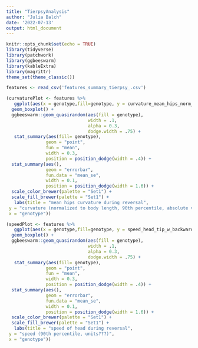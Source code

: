 ```yaml
---
title: "TierpsyAnalysis"
author: "Julia Balch"
date: '2022-07-13'
output: html_document
---
```


```r
knitr::opts_chunk$set(echo = TRUE)
library(tidyverse)
library(patchwork)
library(ggbeeswarm)
library(kableExtra)
library(magrittr)
theme_set(theme_classic())
```

```r
features <- read_csv('features_summary_tierpsy_.csv')
```

```r

(curvaturePlot <- features %>%
   ggplot(aes(x = genotype,fill=genotype, y = curvature_mean_hips_norm_abs_90th)) +
  geom_boxplot() +
  ggbeeswarm::geom_quasirandom(aes(fill = genotype),
                               width = .1,
                               alpha = 0.3,
                               dodge.width = .75) +
   stat_summary(aes(fill= genotype),
               geom = "point", 
               fun = "mean", 
               width = 0.3, 
               position = position_dodge(width = .4)) +
  stat_summary(aes(),
               geom = "errorbar", 
               fun.data = "mean_se", 
               width = 0.1, 
               position = position_dodge(width = 1.6)) +
  scale_color_brewer(palette = "Set1") +
  scale_fill_brewer(palette = "Set1") +
   labs(title = "mean hips curvature during reversal",
 y = "curvature (normalized to body length, 90th percentile, absolute value, units???)",
 x = "genotype"))
```
```r

(speedPlot <- features %>%
   ggplot(aes(x = genotype,fill=genotype, y = speed_head_tip_w_backward_90th)) +
  geom_boxplot() +
  ggbeeswarm::geom_quasirandom(aes(fill = genotype),
                               width = .1,
                               alpha = 0.3,
                               dodge.width = .75) +
   stat_summary(aes(fill= genotype),
               geom = "point", 
               fun = "mean", 
               width = 0.3, 
               position = position_dodge(width = .4)) +
  stat_summary(aes(),
               geom = "errorbar", 
               fun.data = "mean_se", 
               width = 0.1, 
               position = position_dodge(width = 1.6)) +
  scale_color_brewer(palette = "Set1") +
  scale_fill_brewer(palette = "Set1") +
   labs(title = "speed of head during reversal",
 y = "speed (90th percentile, units???)",
 x = "genotype"))


```

